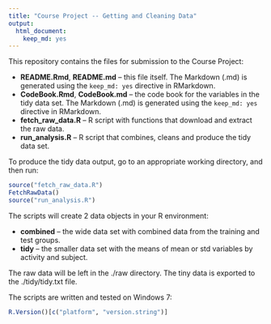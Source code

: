 ```yaml
---
title: "Course Project -- Getting and Cleaning Data"
output:
  html_document:
    keep_md: yes
---
```


This repository contains the files for submission to the Course Project:

- **README.Rmd**, **README.md** -- this file itself. The Markdown (.md) is generated using the `keep_md: yes` directive in RMarkdown.
- **CodeBook.Rmd**, **CodeBook.md** -- the code book for the variables in the tidy data set. The Markdown (.md) is generated using the `keep_md: yes` directive in RMarkdown.
- **fetch_raw_data.R** -- R script with functions that download and extract the raw data.
- **run_analysis.R** -- R script that combines, cleans and produce the tidy data set.

To produce the tidy data output, go to an appropriate working directory, and then run:

```r
source("fetch_raw_data.R")
FetchRawData()
source("run_analysis.R")
```

The scripts will create 2 data objects in your R environment:

- **combined** -- the wide data set with combined data from the training and test groups.
- **tidy** -- the smaller data set with the means of mean or std variables by activity and subject.

The raw data will be left in the ./raw directory.
The tiny data is exported to the ./tidy/tidy.txt file.

The scripts are written and tested on Windows 7:

```r
R.Version()[c("platform", "version.string")]
```
